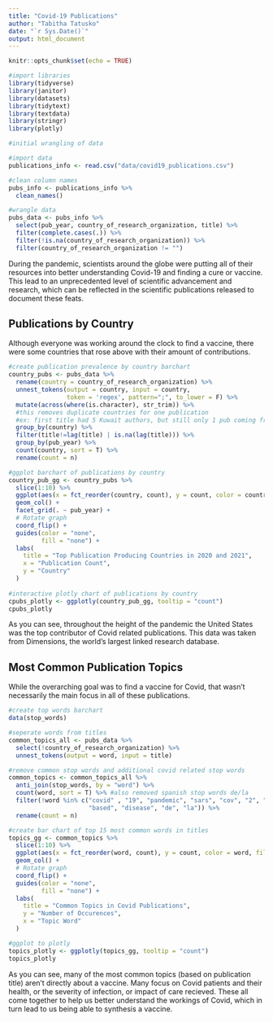 ```yaml
---
title: "Covid-19 Publications"
author: "Tabitha Tatusko"
date: "`r Sys.Date()`"
output: html_document
---
```


```r
knitr::opts_chunk$set(echo = TRUE)

#import libraries
library(tidyverse)
library(janitor)
library(datasets)
library(tidytext)
library(textdata)
library(stringr)
library(plotly)

```

```r
#initial wrangling of data

#import data
publications_info <- read.csv("data/covid19_publications.csv")

#clean column names
pubs_info <- publications_info %>%
  clean_names()

#wrangle data
pubs_data <- pubs_info %>%
  select(pub_year, country_of_research_organization, title) %>%
  filter(complete.cases(.)) %>%
  filter(!is.na(country_of_research_organization)) %>%
  filter(country_of_research_organization != "")
```


During the pandemic, scientists around the globe were putting all of their resources into better understanding Covid-19 and finding a cure or vaccine. This lead to an unprecedented level of scientific advancement and research, which can be reflected in the scientific publications released to document these feats. 

## Publications by Country

Although everyone was working around the clock to find a vaccine, there were some countries that rose above with their amount of contributions.

```r
#create publication prevalence by country barchart
country_pubs <- pubs_data %>%
  rename(country = country_of_research_organization) %>%
  unnest_tokens(output = country, input = country, 
                token = 'regex', pattern=";", to_lower = F) %>%
  mutate(across(where(is.character), str_trim)) %>%
  #this removes duplicate countries for one publication
  #ex: first title had 5 Kuwait authors, but still only 1 pub coming from Kuwait
  group_by(country) %>%
  filter(title!=lag(title) | is.na(lag(title))) %>%
  group_by(pub_year) %>%
  count(country, sort = T) %>%
  rename(count = n)

#ggplot barchart of publications by country
country_pub_gg <- country_pubs %>%
  slice(1:10) %>%
  ggplot(aes(x = fct_reorder(country, count), y = count, color = country, fill = country)) +
  geom_col() +
  facet_grid(. ~ pub_year) +
  # Rotate graph
  coord_flip() +
  guides(color = "none", 
         fill = "none") +
  labs(
    title = "Top Publication Producing Countries in 2020 and 2021",
    x = "Publication Count",
    y = "Country"
  )
 
#interactive plotly chart of publications by country
cpubs_plotly <- ggplotly(country_pub_gg, tooltip = "count") 
cpubs_plotly
```

As you can see, throughout the height of the pandemic the United States was the top contributor of Covid related publications. This data was taken from Dimensions, the world's largest linked research database. 

## Most Common Publication Topics

While the overarching goal was to find a vaccine for Covid, that wasn't necessarily the main focus in all of these publications.

```r
#create top words barchart
data(stop_words)

#seperate words from titles
common_topics_all <- pubs_data %>%
  select(!country_of_research_organization) %>%
  unnest_tokens(output = word, input = title)

#remove common stop words and additional covid related stop words
common_topics <- common_topics_all %>%
  anti_join(stop_words, by = "word") %>%
  count(word, sort = T) %>% #also removed spanish stop words de/la
  filter(!word %in% c("covid" , "19", "pandemic", "sars", "cov", "2", "coronavirus", "2020", "2019",
                      "based", "disease", "de", "la")) %>% 
  rename(count = n)

#create bar chart of top 15 most common words in titles
topics_gg <- common_topics %>%
  slice(1:10) %>%
  ggplot(aes(x = fct_reorder(word, count), y = count, color = word, fill = word)) +
  geom_col() +
  # Rotate graph
  coord_flip() +
  guides(color = "none", 
         fill = "none") +
  labs(
    title = "Common Topics in Covid Publications",
    y = "Number of Occurences",
    x = "Topic Word"
  )

#ggplot to plotly
topics_plotly <- ggplotly(topics_gg, tooltip = "count")
topics_plotly
```

As you can see, many of the most common topics (based on publication title) aren't directly about a vaccine. Many focus on Covid patients and their health, or the severity of infection, or impact of care recieved. These all come together to help us better understand the workings of Covid, which in turn lead to us being able to synthesis a vaccine. 